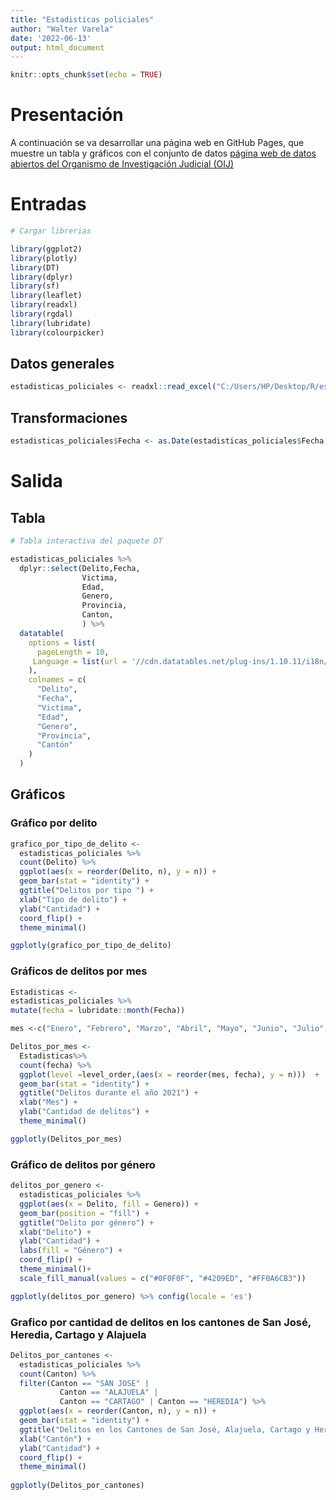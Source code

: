 ---
title: "Estadisticas policiales"
author: "Walter Varela"
date: '2022-06-13'
output: html_document
---

```{r setup, include=FALSE}
knitr::opts_chunk$set(echo = TRUE)
```

# Presentación

A continuación se va desarrollar una página web en GitHub Pages, que muestre un tabla y gráficos con el conjunto de datos [página web de datos abiertos del Organismo de Investigación Judicial (OIJ)](https://sitiooij.poder-judicial.go.cr/index.php/ayuda/servicios-policiales/servicios-a-organizaciones/indice-de-transparencia-del-sector-publico-costarricense/datos-abiertos)

# Entradas

```{r Librerias, message=FALSE}
# Cargar librerias

library(ggplot2) 
library(plotly)
library(DT)
library(dplyr)
library(sf)
library(leaflet)
library(readxl)
library(rgdal)
library(lubridate)
library(colourpicker)
```

## Datos generales

```{r}
estadisticas_policiales <- readxl::read_excel("C:/Users/HP/Desktop/R/estadisticaspoliciales2021.xls") 
```

## Transformaciones

```{r cambio_fecha}
estadisticas_policiales$Fecha <- as.Date(estadisticas_policiales$Fecha, format = "%d/%m/%Y")
```

# Salida

## Tabla

```{r, message=FALSE, warning=FALSE}
# Tabla interactiva del paquete DT

estadisticas_policiales %>%
  dplyr::select(Delito,Fecha,
                Victima, 
                Edad, 
                Genero, 
                Provincia, 
                Canton,
                ) %>%
  datatable(
    options = list(
      pageLength = 10,
     Language = list(url = '//cdn.datatables.net/plug-ins/1.10.11/i18n/Spanish.json') # traducción al español
    ),
    colnames = c(
      "Delito",
      "Fecha",
      "Victima",
      "Edad",
      "Genero",
      "Provincia",
      "Cantón"
    )
  )
```


## Gráficos

### Gráfico por delito

```{r}
grafico_por_tipo_de_delito <-
  estadisticas_policiales %>%
  count(Delito) %>%
  ggplot(aes(x = reorder(Delito, n), y = n)) +
  geom_bar(stat = "identity") +
  ggtitle("Delitos por tipo ") +
  xlab("Tipo de delito") +
  ylab("Cantidad") +
  coord_flip() +
  theme_minimal()

ggplotly(grafico_por_tipo_de_delito)
```

### Gráficos de delitos por mes

```{r Delitos_por_mes}
Estadisticas <-
estadisticas_policiales %>%
mutate(fecha = lubridate::month(Fecha))

mes <-c("Enero", "Febrero", "Marzo", "Abril", "Mayo", "Junio", "Julio", "Agosto", "Septiembre", "Octubre", "Noviembre")
```

```{r}
Delitos_por_mes <-
  Estadisticas%>%
  count(fecha) %>%
  ggplot(level =level_order,(aes(x = reorder(mes, fecha), y = n)))  +
  geom_bar(stat = "identity") +
  ggtitle("Delitos durante el año 2021") +
  xlab("Mes") +
  ylab("Cantidad de delitos") +
  theme_minimal()

ggplotly(Delitos_por_mes)

```

### Gráfico de delitos por género

```{r Delitos por género}
delitos_por_genero <-
  estadisticas_policiales %>%
  ggplot(aes(x = Delito, fill = Genero)) +
  geom_bar(position = "fill") +
  ggtitle("Delito por género") +
  xlab("Delito") +
  ylab("Cantidad") +
  labs(fill = "Género") +
  coord_flip() +
  theme_minimal()+
  scale_fill_manual(values = c("#0F0F0F", "#4209ED", "#FF0A6CB3"))

ggplotly(delitos_por_genero) %>% config(locale = 'es')
```

### Grafico por cantidad de delitos en los cantones de San José, Heredia, Cartago y Alajuela

```{r Delitos por cantones}
Delitos_por_cantones <-
  estadisticas_policiales %>%
  count(Canton) %>%
  filter(Canton == "SAN JOSE" |
           Canton == "ALAJUELA" |
           Canton == "CARTAGO" | Canton == "HEREDIA") %>%
  ggplot(aes(x = reorder(Canton, n), y = n)) +
  geom_bar(stat = "identity") +
  ggtitle("Delitos en los Cantones de San José, Alajuela, Cartago y Heredia") +
  xlab("Cantón") +
  ylab("Cantidad") +
  coord_flip() +
  theme_minimal()
  
ggplotly(Delitos_por_cantones)
```

